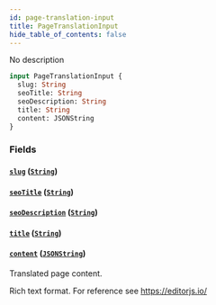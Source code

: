 ```yaml
---
id: page-translation-input
title: PageTranslationInput
hide_table_of_contents: false
---
```


No description

```graphql
input PageTranslationInput {
  slug: String
  seoTitle: String
  seoDescription: String
  title: String
  content: JSONString
}
```

### Fields

#### [`slug`](#) ([`String`](../../../developer/api-reference/scalars/string))

#### [`seoTitle`](#) ([`String`](../../../developer/api-reference/scalars/string))

#### [`seoDescription`](#) ([`String`](../../../developer/api-reference/scalars/string))

#### [`title`](#) ([`String`](../../../developer/api-reference/scalars/string))

#### [`content`](#) ([`JSONString`](../../../developer/api-reference/scalars/jsonstring))

Translated page content.

Rich text format. For reference see https://editorjs.io/
